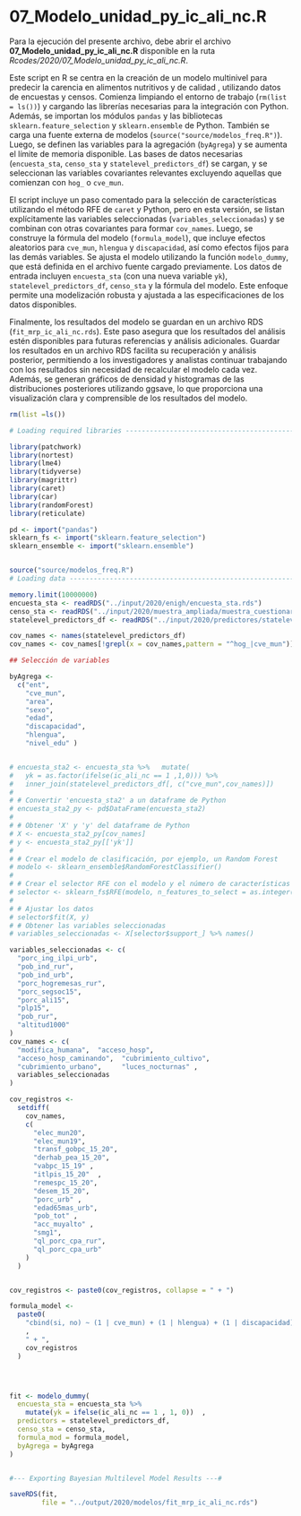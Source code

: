 # 07_Modelo_unidad_py_ic_ali_nc.R

Para la ejecución del presente archivo, debe abrir el archivo **07_Modelo_unidad_py_ic_ali_nc.R** disponible en la ruta *Rcodes/2020/07_Modelo_unidad_py_ic_ali_nc.R*.

Este script en R se centra en la creación de un modelo  multinivel para predecir la carencia en  alimentos nutritivos y de calidad , utilizando datos de encuestas y censos. Comienza limpiando el entorno de trabajo (`rm(list = ls())`) y cargando las librerías necesarias  para la integración con Python. Además, se importan los módulos `pandas` y las bibliotecas `sklearn.feature_selection` y `sklearn.ensemble` de Python. También se carga una fuente externa de modelos (`source("source/modelos_freq.R")`). Luego, se definen las variables para la agregación (`byAgrega`) y se aumenta el límite de memoria disponible. Las bases de datos necesarias (`encuesta_sta`, `censo_sta` y `statelevel_predictors_df`) se cargan, y se seleccionan las variables covariantes relevantes excluyendo aquellas que comienzan con `hog_` o `cve_mun`.

El script incluye un paso comentado para la selección de características utilizando el método RFE de `caret` y Python, pero en esta versión, se listan explícitamente las variables seleccionadas (`variables_seleccionadas`) y se combinan con otras covariantes para formar `cov_names`. Luego, se construye la fórmula del modelo (`formula_model`), que incluye efectos aleatorios para `cve_mun`, `hlengua` y `discapacidad`, así como efectos fijos para las demás variables. Se ajusta el modelo utilizando la función `modelo_dummy`, que está definida en el archivo fuente cargado previamente. Los datos de entrada incluyen `encuesta_sta` (con una nueva variable `yk`), `statelevel_predictors_df`, `censo_sta` y la fórmula del modelo. Este enfoque permite una modelización robusta y ajustada a las especificaciones de los datos disponibles.

Finalmente, los resultados del modelo se guardan en un archivo RDS (`fit_mrp_ic_ali_nc.rds`). Este paso asegura que los resultados del análisis estén disponibles para futuras referencias y análisis adicionales. Guardar los resultados en un archivo RDS facilita su recuperación y análisis posterior, permitiendo a los investigadores y analistas continuar trabajando con los resultados sin necesidad de recalcular el modelo cada vez. Además, se generan gráficos de densidad y histogramas de las distribuciones posteriores utilizando ggsave, lo que proporciona una visualización clara y comprensible de los resultados del modelo.

```r
rm(list =ls())

# Loading required libraries ----------------------------------------------

library(patchwork)
library(nortest)
library(lme4)
library(tidyverse)
library(magrittr)
library(caret)
library(car)
library(randomForest)
library(reticulate)

pd <- import("pandas")
sklearn_fs <- import("sklearn.feature_selection")
sklearn_ensemble <- import("sklearn.ensemble")


source("source/modelos_freq.R")
# Loading data ------------------------------------------------------------

memory.limit(10000000)
encuesta_sta <- readRDS("../input/2020/enigh/encuesta_sta.rds")
censo_sta <- readRDS("../input/2020/muestra_ampliada/muestra_cuestionario_ampliado.rds")
statelevel_predictors_df <- readRDS("../input/2020/predictores/statelevel_predictors_df.rds")

cov_names <- names(statelevel_predictors_df)
cov_names <- cov_names[!grepl(x = cov_names,pattern = "^hog_|cve_mun")]

## Selección de variables

byAgrega <-
  c("ent",
    "cve_mun",
    "area",
    "sexo",
    "edad",
    "discapacidad",
    "hlengua",
    "nivel_edu" )


# encuesta_sta2 <- encuesta_sta %>%   mutate(
#   yk = as.factor(ifelse(ic_ali_nc == 1 ,1,0))) %>%
#   inner_join(statelevel_predictors_df[, c("cve_mun",cov_names)])
# 
# # Convertir 'encuesta_sta2' a un dataframe de Python
# encuesta_sta2_py <- pd$DataFrame(encuesta_sta2)
# 
# # Obtener 'X' y 'y' del dataframe de Python
# X <- encuesta_sta2_py[cov_names]
# y <- encuesta_sta2_py[['yk']]
# 
# # Crear el modelo de clasificación, por ejemplo, un Random Forest
# modelo <- sklearn_ensemble$RandomForestClassifier()
# 
# # Crear el selector RFE con el modelo y el número de características a seleccionar
# selector <- sklearn_fs$RFE(modelo, n_features_to_select = as.integer(10))
# 
# # Ajustar los datos
# selector$fit(X, y)
# # Obtener las variables seleccionadas
# variables_seleccionadas <- X[selector$support_] %>% names()

variables_seleccionadas <- c(
  "porc_ing_ilpi_urb",
  "pob_ind_rur",
  "pob_ind_urb",
  "porc_hogremesas_rur",
  "porc_segsoc15",
  "porc_ali15",
  "plp15",
  "pob_rur",
  "altitud1000"
)
cov_names <- c(
  "modifica_humana",  "acceso_hosp",           
  "acceso_hosp_caminando",  "cubrimiento_cultivo",   
  "cubrimiento_urbano",     "luces_nocturnas" ,
  variables_seleccionadas
)

cov_registros <-
  setdiff(
    cov_names,
    c(
      "elec_mun20",
      "elec_mun19",
      "transf_gobpc_15_20",
      "derhab_pea_15_20",
      "vabpc_15_19" ,
      "itlpis_15_20"  ,
      "remespc_15_20",
      "desem_15_20",
      "porc_urb" ,  
      "edad65mas_urb", 
      "pob_tot" ,
      "acc_muyalto" ,
      "smg1",
      "ql_porc_cpa_rur",
      "ql_porc_cpa_urb"
    )
  )


cov_registros <- paste0(cov_registros, collapse = " + ")

formula_model <-
  paste0(
    "cbind(si, no) ~ (1 | cve_mun) + (1 | hlengua) + (1 | discapacidad) +  nivel_edu + edad  + ent + area + sexo "
    ,
    " + ",
    cov_registros
  )




fit <- modelo_dummy(
  encuesta_sta = encuesta_sta %>%  
    mutate(yk = ifelse(ic_ali_nc == 1 , 1, 0))  ,
  predictors = statelevel_predictors_df,
  censo_sta = censo_sta,
  formula_mod = formula_model,
  byAgrega = byAgrega
)


#--- Exporting Bayesian Multilevel Model Results ---#

saveRDS(fit, 
        file = "../output/2020/modelos/fit_mrp_ic_ali_nc.rds")



```

